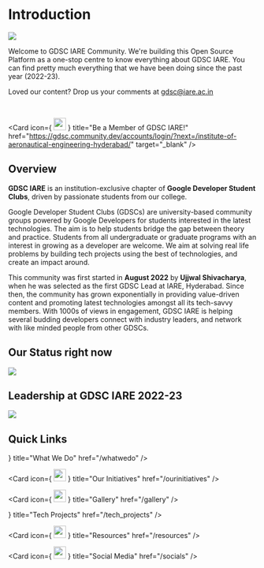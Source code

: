 
# Introduction

![](../public/images/left_aligned_banner.png)

Welcome to GDSC IARE Community. We're building this Open Source Platform as a one-stop centre to know everything about GDSC IARE. You can find pretty much everything that we have been doing since the past year (2022-23).

Loved our content? Drop us your comments at [gdsc@iare.ac.in](mailto:gdsc@iare.ac.in)

<br />

<Card
    icon={
        <img
            src="https://em-content.zobj.net/source/microsoft-teams/363/heart-hands_1faf6.png"
            width="25px"
        />
    }
    title="Be a Member of GDSC IARE!"
    href="https://gdsc.community.dev/accounts/login/?next=/institute-of-aeronautical-engineering-hyderabad/"
    target="_blank"
/>

## Overview

**GDSC IARE** is an institution-exclusive chapter of **Google Developer Student Clubs**, driven by passionate students from our college.

Google Developer Student Clubs (GDSCs) are university-based community groups powered by Google Developers for students interested in the latest technologies. The aim is to help students bridge the gap between theory and practice. Students from all undergraduate or graduate programs with an interest in growing as a developer are welcome. We aim at solving real life problems by building tech projects using the best of technologies, and create an impact around.

This community was first started in **August 2022** by **Ujjwal Shivacharya**, when he was selected as the first GDSC Lead at IARE, Hyderabad. Since then, the community has grown exponentially in providing value-driven content and promoting latest technologies amongst all its tech-savvy members. With 1000s of views in engagement, GDSC IARE is helping several budding developers connect with industry leaders, and network with like minded people from other GDSCs.

## Our Status right now

![](../public/images/status.png)

## Leadership at GDSC IARE 2022-23

![](../public/images/core_team.png)

## Quick Links

<Cards>
  <Card
    icon={
        <img src="https://em-content.zobj.net/source/microsoft-teams/363/light-bulb_1f4a1.png" width='25px' />
    }
    title="What We Do"
    href="/whatwedo"
  />

  <Card
    icon={
        <img src="https://em-content.zobj.net/source/animated-noto-color-emoji/356/sparkles_2728.gif" width='25px' />
    }
    title="Our Initiatives"
    href="/ourinitiatives"
  />

  <Card
    icon={
        <img src="https://em-content.zobj.net/source/microsoft-teams/363/camera_1f4f7.png" width='25px' />
    }
    title="Gallery"
    href="/gallery"
  />
</Cards>

<Cards>
  <Card
    icon={
        <img src="https://em-content.zobj.net/source/microsoft-teams/363/robot_1f916.png" width='25px' />
    }
    title="Tech Projects"
    href="/tech_projects"
  />

  <Card
    icon={
        <img src="https://em-content.zobj.net/source/microsoft-teams/363/open-book_1f4d6.png" width='25px' />
    }
    title="Resources"
    href="/resources"
  />

  <Card
    icon={
        <img src="https://em-content.zobj.net/source/microsoft-teams/363/mobile-phone_1f4f1.png" width='25px' />
    }
    title="Social Media"
    href="/socials"
  />
  
</Cards>
